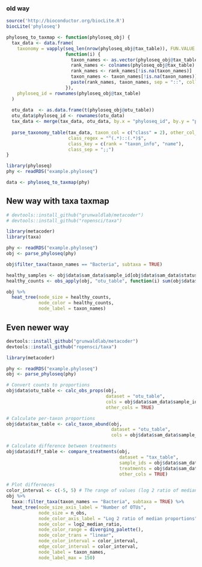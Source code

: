 ### old way

```r
source('http://bioconductor.org/biocLite.R')
biocLite('phyloseq')
```


```r
phyloseq_to_taxmap <- function(phyloseq_obj) {
  tax_data <- data.frame(
    taxonomy = vapply(seq_len(nrow(phyloseq_obj@tax_table)), FUN.VALUE = character(1),
                      function(i) {
                        taxon_names <- as.vector(phyloseq_obj@tax_table[i, ])
                        rank_names <- colnames(phyloseq_obj@tax_table)
                        rank_names <- rank_names[!is.na(taxon_names)]
                        taxon_names <- taxon_names[!is.na(taxon_names)]
                        paste(rank_names, taxon_names, sep = "::", collapse = ";;")
                      }),
    phyloseq_id = rownames(phyloseq_obj@tax_table)
  )
  
  otu_data  <- as.data.frame(t(phyloseq_obj@otu_table))
  otu_data$phyloseq_id <- rownames(otu_data)
  tax_data <- merge(tax_data, otu_data, by.x = "phyloseq_id", by.y = "phyloseq_id")
  
  parse_taxonomy_table(tax_data, taxon_col = c("class" = 2), other_col_type = "obs_info",
                       class_regex = "^(.*)::(.*)$",
                       class_key = c(rank = "taxon_info", "name"),
                       class_sep = ";;")
}
```


```r
library(phyloseq)
phy <- readRDS("example.phyloseq")
```


```r
data <- phyloseq_to_taxmap(phy)
```


## New way with taxa taxmap

```r
# devtools::install_github("grunwaldlab/metacoder")
# devtools::install_github("ropensci/taxa")

library(metacoder)
library(taxa)

phy <- readRDS("example.phyloseq")
obj <- parse_phyloseq(phy)

obj$filter_taxa(taxon_names == "Bacteria", subtaxa = TRUE)

healthy_samples <- obj$data$sam_data$sample_id[obj$data$sam_data$status == "healthy"]
healthy_counts <- obs_apply(obj, "otu_table", function(i) sum(obj$data$otu_table[i, healthy_samples]), simplify = TRUE)

obj %>%
  heat_tree(node_size = healthy_counts, 
            node_color = healthy_counts,
            node_label = taxon_names)
```


## Even newer way

```r
devtools::install_github("grunwaldlab/metacoder")
devtools::install_github("ropensci/taxa")

library(metacoder)

phy <- readRDS("example.phyloseq")
obj <- parse_phyloseq(phy)

# Convert counts to proportions
obj$data$otu_table <- calc_obs_props(obj,
                                     dataset = "otu_table",
                                     cols = obj$data$sam_data$sample_ids,
                                     other_cols = TRUE)

# Calculate per-taxon proportions 
obj$data$tax_table <- calc_taxon_abund(obj, 
                                       dataset = "otu_table", 
                                       cols = obj$data$sam_data$sample_ids)

# Calculate difference between treatments
obj$data$diff_table <- compare_treatments(obj,
                                          dataset = "tax_table",
                                          sample_ids = obj$data$sam_data$sample_ids,
                                          treatments = obj$data$sam_data$status,
                                          other_cols = TRUE)

# Plot differneces
color_interval <- c(-5, 5) # The range of values (log 2 ratio of median proportion) to display
obj %>%
  taxa::filter_taxa(taxon_names == "Bacteria", subtaxa = TRUE) %>%
  heat_tree(node_size_axis_label = "Number of OTUs",
            node_size = n_obs,
            node_color_axis_label = "Log 2 ratio of median proportions",
            node_color = log2_median_ratio,
            node_color_range = diverging_palette(),
            node_color_trans = "linear",
            node_color_interval = color_interval,
            edge_color_interval = color_interval,
            node_label = taxon_names,
            node_label_max = 150)

```

